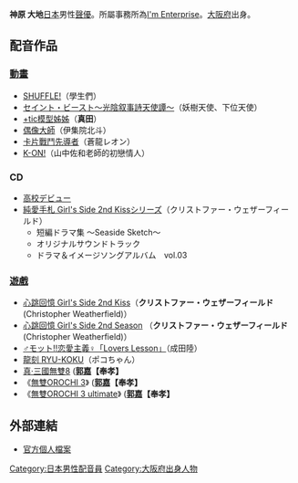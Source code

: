 {{Japanese|japanese=神原 大地|kana=かんばら だいち|romaji=Kanbara Daichi}}
'''神原 大地'''{{BD|1983年|8月30日|catIdx=Kanbara Daichi}}[[日本|日本]]男性[[聲優|聲優]]。所屬事務所為[[I'm_Enterprise|I'm Enterprise]]。[[大阪府|大阪府]]出身。

== 配音作品 ==
=== [[動畫|動畫]] ===
* [[SHUFFLE!|SHUFFLE!]]（學生們）
* [[セイント・ビースト～光陰叙事詩天使譚～|セイント・ビースト～光陰叙事詩天使譚～]]（妖樹天使、下位天使）
* [[+tic模型姊姊|+tic模型姊姊]]（'''真田'''）
* [[偶像大師_(動畫)|偶像大師]]（伊集院北斗）
* [[卡片戰鬥先導者|卡片戰鬥先導者]]（蒼龍レオン）
* [[K-ON!|K-ON!]]（山中佐和老師的初戀情人）

=== CD ===
* [[高校デビュー|高校デビュー]]
* [[心跳回憶_Girl's_Side_2nd_Kiss|純愛手札 Girl's Side 2nd Kiss]]シリーズ（クリストファー・ウェザーフィールド）
** 短編ドラマ集 ～Seaside Sketch～
** オリジナルサウンドトラック
** ドラマ＆イメージソングアルバム　vol.03

===[[遊戲|遊戲]] ===
* [[心跳回憶_Girl's_Side_2nd_Kiss|心跳回憶 Girl's Side 2nd Kiss]]（'''クリストファー・ウェザーフィールド'''(Christopher Weatherfield)）
*[[心跳回憶_Girl's_Side_2nd_Season|心跳回憶 Girl's Side 2nd Season]] （'''クリストファー・ウェザーフィールド'''(Christopher Weatherfield)）
* [[♂モット!!恋愛主義♀「Lovers_Lesson」|♂モット!!恋愛主義♀「Lovers Lesson」]]（成田陸）
* [[龍刻_RYU-KOKU|龍刻 RYU-KOKU]]（ポコちゃん）
* [[真·三國無雙8|真·三國無雙8]] ('''[[郭嘉|郭嘉]]【奉孝】'''
* 《[[無雙OROCHI_3|無雙OROCHI 3]]》 ('''[[郭嘉|郭嘉]]【奉孝】'''
* 《[[無雙OROCHI_3_ultimate|無雙OROCHI 3 ultimate]]》 ('''[[郭嘉|郭嘉]]【奉孝】'''

== 外部連結 ==
* [https://web.archive.org/web/20180330052608/http://www.imenterprise.jp/data.php?id=42 官方個人檔案]{{ja}}

{{I'm Enterprise|voicercate=1}}

{{DEFAULTSORT:Kanbara Daichi}}
[[Category:日本男性配音員|Category:日本男性配音員]]
[[Category:大阪府出身人物|Category:大阪府出身人物]]